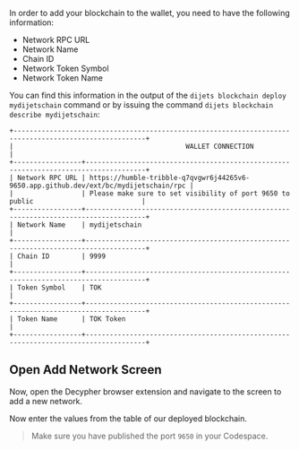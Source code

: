 In order to add your blockchain to the wallet, you need to have the following information:

- Network RPC URL
- Network Name
- Chain ID
- Network Token Symbol
- Network Token Name

You can find this information in the output of the `dijets blockchain deploy mydijetschain` command or by issuing the command `dijets blockchain describe mydijetschain`:

```
+-------------------------------------------------------------------------------------------------------+
|                                           WALLET CONNECTION                                           |
+-----------------+-------------------------------------------------------------------------------------+
| Network RPC URL | https://humble-tribble-q7qvgwr6j44265v6-9650.app.github.dev/ext/bc/mydijetschain/rpc |
|                 | Please make sure to set visibility of port 9650 to public                           |
+-----------------+-------------------------------------------------------------------------------------+
| Network Name    | mydijetschain                                                                        |
+-----------------+-------------------------------------------------------------------------------------+
| Chain ID        | 9999                                                                                |
+-----------------+-------------------------------------------------------------------------------------+
| Token Symbol    | TOK                                                                                 |
+-----------------+-------------------------------------------------------------------------------------+
| Token Name      | TOK Token                                                                           |
+-----------------+-------------------------------------------------------------------------------------+
```

## Open Add Network Screen

Now, open the Decypher browser extension and navigate to the screen to add a new network.

Now enter the values from the table of our deployed blockchain.

> Make sure you have published the port `9650` in your Codespace.



